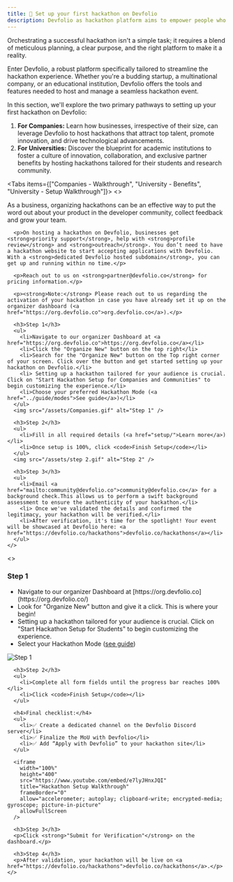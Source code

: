 ```yaml
---
title: 👋 Set up your first hackathon on Devfolio
description: Devfolio as hackathon platform aims to empower people who aim to foster builders by hosting Hackathons, Fellowships, Demo Days, and more.
---
```



Orchestrating a successful hackathon isn't a simple task; it requires a blend of meticulous planning, a clear purpose, and the right platform to make it a reality.

Enter Devfolio, a robust platform specifically tailored to streamline the hackathon experience. Whether you're a budding startup, a multinational company, or an educational institution, Devfolio offers the tools and features needed to host and manage a seamless hackathon event.

In this section, we'll explore the two primary pathways to setting up your first hackathon on Devfolio:

1. **For Companies:** Learn how businesses, irrespective of their size, can leverage Devfolio to host hackathons that attract top talent, promote innovation, and drive technological advancements.
2. **For Universities:** Discover the blueprint for academic institutions to foster a culture of innovation, collaboration, and exclusive partner benefits by hosting hackathons tailored for their students and research community.

<Tabs items={["Companies - Walkthrough", "University - Benefits", "University - Setup Walkthrough"]}>
  <Tab value="Companies - Walkthrough">
    <>
      <p>As a business, organizing hackathons can be an effective way to put the word out about your product in the developer community, collect feedback and grow your team.</p>

      <p>On hosting a hackathon on Devfolio, businesses get <strong>priority support</strong>, help with <strong>profile review</strong> and <strong>outreach</strong>. You don’t need to have a hackathon website to start accepting applications with Devfolio. With a <strong>dedicated Devfolio hosted subdomain</strong>, you can get up and running within no time.</p>

      <p>Reach out to us on <strong>partner@devfolio.co</strong> for pricing information.</p>

      <p><strong>Note:</strong> Please reach out to us regarding the activation of your hackathon in case you have already set it up on the organizer dashboard (<a href="https://org.devfolio.co">org.devfolio.co</a>).</p>

      <h3>Step 1</h3>
      <ul>
        <li>Navigate to our organizer Dashboard at <a href="https://org.devfolio.co">https://org.devfolio.co</a></li>
        <li>Click the "Organize New" button on the top right</li>
        <li>Search for the "Organize New" button on the Top right corner of your screen. Click over the button and get started setting up your hackathon on Devfolio.</li>
        <li> Setting up a hackathon tailored for your audience is crucial. Click on "Start Hackathon Setup for Companies and Communities" to begin customizing the experience.</li>
        <li>Choose your preferred Hackathon Mode (<a href="../guide/modes">See guide</a>)</li>
      </ul>
      <img src="/assets/Companies.gif" alt="Step 1" />

      <h3>Step 2</h3>
      <ul>
        <li>Fill in all required details (<a href="setup/">Learn more</a>)</li>
        <li>Once setup is 100%, click <code>Finish Setup</code></li>
      </ul>
      <img src="/assets/step 2.gif" alt="Step 2" />

      <h3>Step 3</h3>
      <ul>
        <li>Email <a href="mailto:community@devfolio.co">community@devfolio.co</a> for a background check.This allows us to perform a swift background assessment to ensure the authenticity of your hackathon.</li>
        <li> Once we've validated the details and confirmed the legitimacy, your hackathon will be verified.</li>
        <li>After verification, it's time for the spotlight! Your event will be showcased at Devfolio here: <a href="https://devfolio.co/hackathons">devfolio.co/hackathons</a></li>
      </ul>
    </>
  </Tab>


  <Tab value="University - Setup Walkthrough">
    <>
      <h3>Step 1</h3>
      <ul>
        <li>Navigate to our organizer Dashboard at [https://org.devfolio.co](https://org.devfolio.co/)</li>
        <li>Look for "Organize New" button and give it a click. This is where your begin!</li>
        <li> Setting up a hackathon tailored for your audience is crucial. Click on "Start Hackathon Setup for Students" to begin customizing the experience.</li>
        <li> Select your Hackathon Mode (<a href="../guide/modes">see guide</a>)</li>
      </ul>
      <img src="/assets/Step 1.gif" alt="Step 1" />

      <h3>Step 2</h3>
      <ul>
        <li>Complete all form fields until the progress bar reaches 100%</li>
        <li>Click <code>Finish Setup</code></li>
      </ul>

      <h4>Final checklist:</h4>
      <ul>
        <li>✅ Create a dedicated channel on the Devfolio Discord server</li>
        <li>✅ Finalize the MoU with Devfolio</li>
        <li>✅ Add “Apply with Devfolio” to your hackathon site</li>
      </ul>

      <iframe
        width="100%"
        height="400"
        src="https://www.youtube.com/embed/e7lyJHnxJQI"
        title="Hackathon Setup Walkthrough"
        frameBorder="0"
        allow="accelerometer; autoplay; clipboard-write; encrypted-media; gyroscope; picture-in-picture"
        allowFullScreen
      />

      <h3>Step 3</h3>
      <p>Click <strong>"Submit for Verification"</strong> on the dashboard.</p>

      <h3>Step 4</h3>
      <p>After validation, your hackathon will be live on <a href="https://devfolio.co/hackathons">devfolio.co/hackathons</a>.</p>
    </>
  </Tab>
</Tabs>
